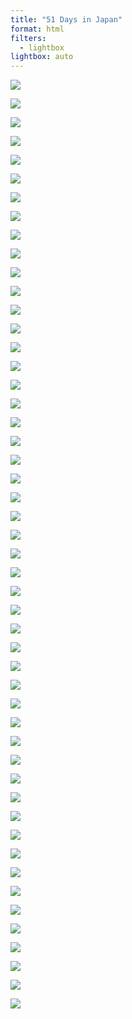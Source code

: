 ```yaml
---
title: "51 Days in Japan"
format: html
filters:
  - lightbox
lightbox: auto
---
```


::: { layout-ncol=5}

![](images/20120421105646_dsc01476.jpg){group="my-gallery"}

![](images/20120422133354_dsc01487.jpg){group="my-gallery"}

![](images/20120423175215_dsc01485.jpg){group="my-gallery"}

![](images/20120424203032_dsc01494.jpg){group="my-gallery"}

![](images/20120425192612_dsc01522.jpg){group="my-gallery"}

![](images/20120426231810_dsc01497.jpg){group="my-gallery"}

![](images/20120427132900_dsc01537.jpg){group="my-gallery"}

![](images/20120428220611_imag0026.jpg){group="my-gallery"}

![](images/20120429195228_dsc01542.jpg){group="my-gallery"}

![](images/20120429205617_dsc01555.jpg){group="my-gallery"}

![](images/20120429210857_dsc01574.jpg){group="my-gallery"}

![](images/20120429212039_dsc01536.jpg){group="my-gallery"}

![](images/20120503115005_dsc01539.jpg){group="my-gallery"}

![](images/20120505011539_dsc01581.jpg){group="my-gallery"}

![](images/20120505171615_dsc01626.jpg){group="my-gallery"}

![](images/20120506175131_dsc01680.jpg){group="my-gallery"}

![](images/20120507140116_dsc01682.jpg){group="my-gallery"}

![](images/20120508211625_dsc01636.jpg){group="my-gallery"}

![](images/20120509200304_dsc01586.jpg){group="my-gallery"}

![](images/20120510190734_dsc01632.jpg){group="my-gallery"}

![](images/20120512011421_dsc01655.jpg){group="my-gallery"}

![](images/20120512171723_dsc01731.jpg){group="my-gallery"}

![](images/20120513234312_dsc01785.jpg){group="my-gallery"}

![](images/20120514223034_dsc01809.jpg){group="my-gallery"}

![](images/20120515203007_dsc01776.jpg){group="my-gallery"}

![](images/20120516155008_dsc01633.jpg){group="my-gallery"}

![](images/20120517235504_dsc01818.jpg){group="my-gallery"}

![](images/20120519005008_dsc01749.jpg){group="my-gallery"}

![](images/20120520002442_dsc01832.jpg){group="my-gallery"}

![](images/20120520222436_dsc01892.jpg){group="my-gallery"}

![](images/20120521092711_dsc01906.jpg){group="my-gallery"}

![](images/20120523000706_dsc01879.jpg){group="my-gallery"}

![](images/20120523234450_dsc01534.jpg){group="my-gallery"}

![](images/20120524175543_dsc01937.jpg){group="my-gallery"}

![](images/20120526074825_dsc01938.jpg){group="my-gallery"}

![](images/20120526230544_dsc01757.jpg){group="my-gallery"}

![](images/20120528122529_dsc01968.jpg){group="my-gallery"}

![](images/20120528182729_dsc01969.jpg){group="my-gallery"}

![](images/20120529091146_dsc01964.jpg){group="my-gallery"}

![](images/20120530002728_dsc01994.jpg){group="my-gallery"}

![](images/20120531091629_dsc01970.jpg){group="my-gallery"}

![](images/20120531180614_imag0038.jpg){group="my-gallery"}

![](images/20120602155530_dsc01975.jpg){group="my-gallery"}

![](images/20120603183501_dsc01944.jpg){group="my-gallery"}

![](images/20120604224901_dsc02011.jpg){group="my-gallery"}

![](images/20120605213607_dsc02006.jpg){group="my-gallery"}

![](images/20120606160531_dsc02038.jpg){group="my-gallery"}

![](images/20120607222704_dsc02007.jpg){group="my-gallery"}

![](images/20120608092208_dsc02103.jpg){group="my-gallery"}

![](images/20120608173110_dsc02067.jpg){group="my-gallery"}

:::